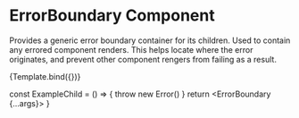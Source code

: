 

<Meta
  title="Components/HOC/ErrorBoundary"
  component={ErrorBoundary}
/>

# ErrorBoundary Component
Provides a generic error boundary container for its children. Used to contain any errored component renders. This helps locate where the error originates, and prevent other component rengers from failing as a result.

<Canvas sourceState="shown" withSource="open">
  <Story name="Example"
         args={{
           component: 'Example Child'
         }}
         argTypes={{
           component: {
             control: 'text'
           }
         }}
  >
    {Template.bind({})}
  </Story>
</Canvas>

<ArgsTable story="Example"/>

  const ExampleChild = () => {
    throw new Error()
  }
  return <ErrorBoundary {...args}>
    <ExampleChild/>
  </ErrorBoundary>
}
